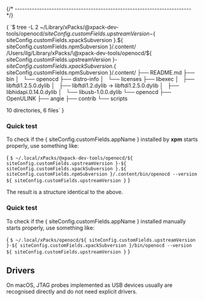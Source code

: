 



{/* ------------------------------------------------------------------------ */}

<AutomatedInstall/>

<CodeBlock language="console"> {
`$ tree -L 2 ~/Library/xPacks/\@xpack-dev-tools/openocd/${ siteConfig.customFields.upstreamVersion }-${ siteConfig.customFields.xpackSubversion }.${ siteConfig.customFields.npmSubversion }/.content/
/Users/ilg/Library/xPacks/\@xpack-dev-tools/openocd/${ siteConfig.customFields.upstreamVersion }-${ siteConfig.customFields.xpackSubversion }.${ siteConfig.customFields.npmSubversion }/.content/
├── README.md
├── bin
│   └── openocd
├── distro-info
│   └── licenses
├── libexec
│   ├── libftdi1.2.5.0.dylib
│   ├── libftdi1.2.dylib -> libftdi1.2.5.0.dylib
│   ├── libhidapi.0.14.0.dylib
│   └── libusb-1.0.0.dylib
└── openocd
    ├── OpenULINK
    ├── angie
    ├── contrib
    └── scripts

10 directories, 6 files`
}</CodeBlock>

<AutomatedUninstall/>

### Quick test

To check if the { siteConfig.customFields.appName } installed by **xpm** starts properly, use something like:

<CodeBlock language="console"> {
`$ ~/.local/xPacks/@xpack-dev-tools/openocd/${ siteConfig.customFields.upstreamVersion }-${ siteConfig.customFields.xpackSubversion }.${ siteConfig.customFields.npmSubversion }/.content/bin/openocd --version
${ siteConfig.customFields.upstreamVersion }`
}</CodeBlock>

<ManualInstall/>

<ManualInstallMacOS/>

<ManualInstallInfo/>

The result is a structure identical to the above.

### Quick test

To check if the { siteConfig.customFields.appName } installed manually starts properly, use something like:

<CodeBlock language="console"> {
`$ ~/.local/xPacks/openocd/${ siteConfig.customFields.upstreamVersion }-${ siteConfig.customFields.xpackSubversion }/bin/openocd --version
${ siteConfig.customFields.upstreamVersion }`
}</CodeBlock>

## Drivers

On macOS, JTAG probes implemented as USB devices usually are
recognised directly and do not need explicit drivers.
